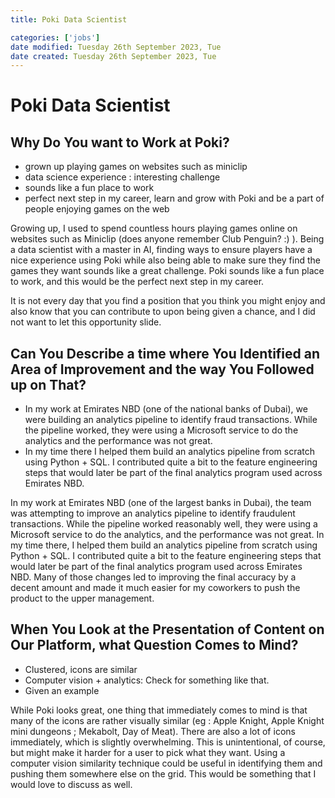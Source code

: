 ```yaml
---
title: Poki Data Scientist

categories: ['jobs']
date modified: Tuesday 26th September 2023, Tue
date created: Tuesday 26th September 2023, Tue
---
```


# Poki Data Scientist


## Why Do You want to Work at Poki?
- grown up playing games on websites such as miniclip
- data science experience : interesting challenge
- sounds like a fun place to work
- perfect next step in my career, learn and grow with Poki and be a part of people enjoying games on the web 

Growing up, I used to spend countless hours playing games online on websites such as Miniclip (does anyone remember Club Penguin? :) ). Being a data scientist with a master in AI, finding ways to ensure players have a nice experience using Poki while also being able to make sure they find the games they want sounds like a great challenge. Poki sounds like a fun place to work, and this would be the perfect next step in my career. 

It is not every day that you find a position that you think you might enjoy and also know that you can contribute to upon being given a chance, and I did not want to let this opportunity slide.

## Can You Describe a time where You Identified an Area of Improvement and the way You Followed up on That?
- In my work at Emirates NBD (one of the national banks of Dubai), we were building an analytics pipeline to identify fraud transactions. While the pipeline worked, they were using a Microsoft service to do the analytics and the performance was not great.
- In my time there I helped them build an analytics pipeline from scratch using Python + SQL. I contributed quite a bit to the feature engineering steps that would later be part of the final analytics program used across Emirates NBD.

 In my work at Emirates NBD (one of the largest banks in Dubai), the team was attempting to improve an analytics pipeline to identify fraudulent transactions. While the pipeline worked reasonably well, they were using a Microsoft service to do the analytics, and the performance was not great. In my time there, I helped them build an analytics pipeline from scratch using Python + SQL. I contributed quite a bit to the feature engineering steps that would later be part of the final analytics program used across Emirates NBD. Many of those changes led to improving the final accuracy by a decent amount and made it much easier for my coworkers to push the product to the upper management.

## When You Look at the Presentation of Content on Our Platform, what Question Comes to Mind?
- Clustered, icons are similar
- Computer vision + analytics: Check for something like that. 
- Given an example

While Poki looks great, one thing that immediately comes to mind is that many of the icons are rather visually similar (eg : Apple Knight, Apple Knight mini dungeons ; Mekabolt, Day of Meat). There are also a lot of icons immediately, which is slightly overwhelming. 
This is unintentional, of course, but might make it harder for a user to pick what they want. Using a computer vision similarity technique could be useful in identifying them and pushing them somewhere else on the grid. This would be something that I would love to discuss as well.



